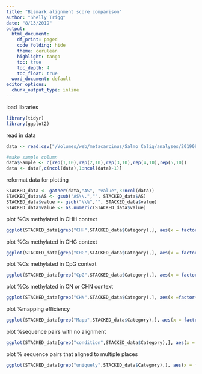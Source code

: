```yaml
---
title: "Bismark alignment score comparison"
author: "Shelly Trigg"
date: "8/13/2019"
output: 
  html_document:
    df_print: paged
    code_folding: hide
    theme: cerulean
    highlight: tango
    toc: true
    toc_depth: 4
    toc_float: true
  word_document: default
editor_options:
  chunk_output_type: inline
---
```


load libraries

```r
library(tidyr)
library(ggplot2)

```

read in data

```r
data <- read.csv("/Volumes/web/metacarcinus/Salmo_Calig/analyses/20190809_100K_Salmo/bismarkASthreshold_bigger_comparison.txt", sep = "\t", header = TRUE, stringsAsFactors = FALSE)

#make sample column
data$Sample <- c(rep(1,10),rep(2,10),rep(3,10),rep(4,10),rep(5,10))
data <- data[,c(ncol(data),1:ncol(data)-1)]
```

reformat data for plotting
```r

STACKED_data <- gather(data,"AS", "value",3:ncol(data))
STACKED_data$AS <- gsub("AS\\.","", STACKED_data$AS)
STACKED_data$value <- gsub("\\%","", STACKED_data$value)
STACKED_data$value <- as.numeric(STACKED_data$value)
```

plot %Cs methylated in CHH context
```r

ggplot(STACKED_data[grep("CHH",STACKED_data$Category),], aes(x = factor(AS, levels = c("0.2","0.6", "1", "1I60", "1.2I60", "2")), y = value, group = Sample)) + geom_line(aes(color= as.factor(Sample))) + xlab("Alignment score") + ylab("Percent") + ggtitle("C methylated in CHH context") + theme_bw()

```

plot %Cs methylated in CHG context
```r
ggplot(STACKED_data[grep("CHG",STACKED_data$Category),], aes(x = factor(AS, levels = c("0.2","0.6", "1", "1I60", "1.2I60", "2")), y = value, group = Sample)) + geom_line(aes(color= as.factor(Sample))) + xlab("Alignment score") + ylab("Percent") + ggtitle("C methylated in CHG context") + theme_bw()

```


plot %Cs methylated in CpG context
```r

ggplot(STACKED_data[grep("CpG",STACKED_data$Category),], aes(x = factor(AS, levels = c("0.2","0.6", "1", "1I60", "1.2I60", "2")), y = value, group = Sample)) + geom_line(aes(color= as.factor(Sample))) + xlab("Alignment score") + ylab("Percent") + ggtitle("C methylated in CpG context") + theme_bw()

```

plot %Cs methylated in CN or CHN context
```r

ggplot(STACKED_data[grep("CHN",STACKED_data$Category),], aes(x =factor(AS, levels = c("0.2","0.6", "1", "1I60", "1.2I60", "2")), y = value, group = Sample)) + geom_line(aes(color= as.factor(Sample))) + xlab("Alignment score") + ylab("Percent") + ggtitle("C methylated in CN or CHN context") + theme_bw()

```

plot %mapping efficiency
```r

ggplot(STACKED_data[grep("Mapp",STACKED_data$Category),], aes(x = factor(AS, levels = c("0.2","0.6", "1", "1I60", "1.2I60", "2")), y = value, group = Sample)) + geom_line(aes(color= as.factor(Sample))) + xlab("Alignment score") + ylab("Percent") + ggtitle("Mapping efficiency") + theme_bw()

```

plot %sequence pairs with no alignment
```r

ggplot(STACKED_data[grep("condition",STACKED_data$Category),], aes(x = factor(AS, levels = c("0.2","0.6", "1", "1I60", "1.2I60", "2")), y = value/1000, group = Sample)) + geom_line(aes(color= as.factor(Sample))) + xlab("Alignment score") + ylab("% sequence pairs") + ggtitle("Number of sequence pairs with NO alignment") + theme_bw()

```


plot % sequence pairs that aligned to multiple places
```r

ggplot(STACKED_data[grep("uniquely",STACKED_data$Category),], aes(x = factor(AS, levels = c("0.2","0.6", "1", "1I60", "1.2I60", "2")), y = value/1000, group = Sample)) + geom_line(aes(color= as.factor(Sample))) + xlab("Alignment score") + ylab("% sequence pairs") + ggtitle("Number of sequence pairs that map to multiple places") + theme_bw()

```
